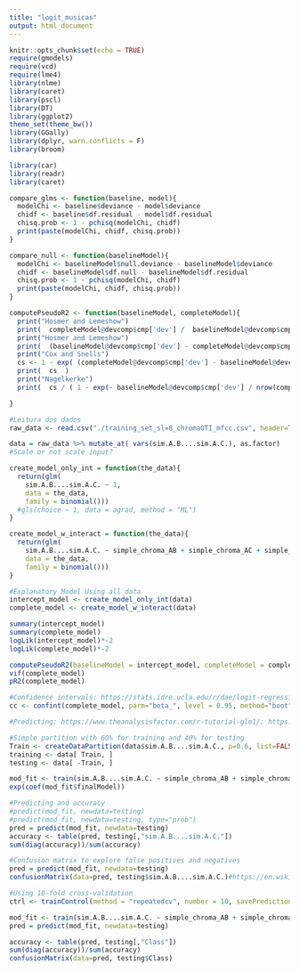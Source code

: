 ```yaml
---
title: "logit_musicas"
output: html_document
---
```


```r
knitr::opts_chunk$set(echo = TRUE)
require(gmodels)
require(vcd)
require(lme4)
library(nlme)
library(caret)
library(pscl)
library(DT)
library(ggplot2)
theme_set(theme_bw())
library(GGally)
library(dplyr, warn.conflicts = F)
library(broom)

library(car)
library(readr)
library(caret)
```

```r
compare_glms <- function(baseline, model){
  modelChi <- baseline$deviance - model$deviance
  chidf <- baseline$df.residual - model$df.residual
  chisq.prob <- 1 - pchisq(modelChi, chidf)
  print(paste(modelChi, chidf, chisq.prob))
}

compare_null <- function(baselineModel){
  modelChi <- baselineModel$null.deviance - baselineModel$deviance
  chidf <- baselineModel$df.null - baselineModel$df.residual
  chisq.prob <- 1 - pchisq(modelChi, chidf)
  print(paste(modelChi, chidf, chisq.prob))
}

computePseudoR2 <- function(baselineModel, completeModel){
  print("Hosmer and Lemeshow")
  print(  completeModel@devcomp$cmp['dev'] /  baselineModel@devcomp$cmp['dev'] )
  print("Hosmer and Lemeshow")
  print(  (baselineModel@devcomp$cmp['dev'] - completeModel@devcomp$cmp['dev']) /  baselineModel@devcomp$cmp['dev'] )
  print("Cox and Snells")
  cs <- 1 - exp( (completeModel@devcomp$cmp['dev'] - baselineModel@devcomp$cmp['dev']) / nrow(completeModel@frame)  )
  print(  cs  )
  print("Nagelkerke")
  print(  cs / ( 1 - exp(- baselineModel@devcomp$cmp['dev'] / nrow(completeModel@frame) )  )  )

}
```

```r
#Leitura dos dados
raw_data <- read.csv("./training_set_sl=8_chromaOTI_mfcc.csv", header=TRUE)

data = raw_data %>% mutate_at( vars(sim.A.B....sim.A.C.), as.factor)
#Scale or not scale input?

```

```r
create_model_only_int = function(the_data){
  return(glm(
    sim.A.B....sim.A.C. ~ 1,
    data = the_data,
    family = binomial())) 
  #gls(choice ~ 1, data = agrad, method = "ML")
}

create_model_w_interact = function(the_data){
  return(glm(
    sim.A.B....sim.A.C. ~ simple_chroma_AB + simple_chroma_AC + simple_chroma_BC + simple_mfcc_AB + simple_mfcc_AC + simple_mfcc_BC,
    data = the_data,
    family = binomial()))
}
```

```r
#Explanatory Model Using all data
intercept_model <- create_model_only_int(data)
complete_model <- create_model_w_interact(data)

summary(intercept_model)
summary(complete_model)
logLik(intercept_model)*-2 
logLik(complete_model)*-2

computePseudoR2(baselineModel = intercept_model, completeModel = complete_model)
vif(complete_model)
pR2(complete_model)

#Confidence intervals: https://stats.idre.ucla.edu/r/dae/logit-regression/
cc <- confint(complete_model, parm="beta_", level = 0.95, method="boot", nsim=1, parallel="multicore", ncpus=2)

#Predicting: https://www.theanalysisfactor.com/r-tutorial-glm1/; https://www.tatvic.com/blog/logistic-regression-with-r/; https://www.analyticsvidhya.com/blog/2015/11/beginners-guide-on-logistic-regression-in-r/; **https://www.r-bloggers.com/evaluating-logistic-regression-models/

#Simple partition with 60% for training and 40% for testing
Train <- createDataPartition(data$sim.A.B....sim.A.C., p=0.6, list=FALSE)
training <- data[ Train, ]
testing <- data[ -Train, ]

mod_fit <- train(sim.A.B....sim.A.C. ~ simple_chroma_AB + simple_chroma_AC + simple_chroma_BC + simple_mfcc_AB + simple_mfcc_AC + simple_mfcc_BC, data=training, method="glm", family="binomial")
exp(coef(mod_fit$finalModel))

#Predicting and accuracy
#predict(mod_fit, newdata=testing)
#predict(mod_fit, newdata=testing, type="prob")
pred = predict(mod_fit, newdata=testing)
accuracy <- table(pred, testing[,"sim.A.B....sim.A.C."])
sum(diag(accuracy))/sum(accuracy)

#Confusion matrix to explore false positives and negatives
pred = predict(mod_fit, newdata=testing)
confusionMatrix(data=pred, testing$sim.A.B....sim.A.C.)#https://en.wikipedia.org/wiki/Sensitivity_and_specificity

#Using 10-fold cross-validation
ctrl <- trainControl(method = "repeatedcv", number = 10, savePredictions = TRUE)

mod_fit <- train(sim.A.B....sim.A.C. ~ simple_chroma_AB + simple_chroma_AC + simple_chroma_BC + simple_mfcc_AB + simple_mfcc_AC + simple_mfcc_BC, data=training, method="glm", family="binomial", trControl = ctrl)#, tuneLength = 5)
pred = predict(mod_fit, newdata=testing)

accuracy <- table(pred, testing[,"Class"])
sum(diag(accuracy))/sum(accuracy)
confusionMatrix(data=pred, testing$Class)
```
